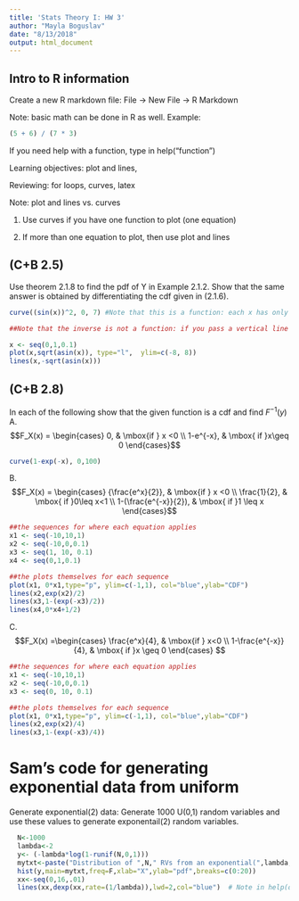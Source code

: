```yaml
---
title: 'Stats Theory I: HW 3'
author: "Mayla Boguslav"
date: "8/13/2018"
output: html_document
---
```


## Intro to R information
Create a new R markdown file: File -> New File -> R Markdown

Note: basic math can be done in R as well. Example:

```r
(5 + 6) / (7 * 3)
```
If you need help with a function, type in help("function")

Learning objectives: plot and lines,

Reviewing: for loops, curves, latex

Note: plot and lines vs. curves

1. Use curves if you have one function to plot (one equation)

2. If more than one equation to plot, then use plot and lines



## (C+B 2.5)
Use theorem 2.1.8 to find the pdf of Y in Example 2.1.2. Show that the same answer is obtained by differentiating the cdf given in (2.1.6).

```r
curve((sin(x))^2, 0, 7) #Note that this is a function: each x has only 1 value of y

##Note that the inverse is not a function: if you pass a vertical line over the graph, it will intersect in several places. A clue to use the transformation over a partition theorem (2.1.8)

x <- seq(0,1,0.1)
plot(x,sqrt(asin(x)), type="l",  ylim=c(-8, 8))
lines(x,-sqrt(asin(x)))

```


## (C+B 2.8)
In each of the following show that the given function is a cdf and find $F^{-1}(y)$
A. $$F_X(x) = \begin{cases} 
0, & \mbox{if } x <0 \\ 1-e^{-x}, & \mbox{ if }x\geq 0 \end{cases}$$

```r
curve(1-exp(-x), 0,100)
```


B. $$F_X(x) = \begin{cases} 
{\frac{e^x}{2}}, & \mbox{if } x <0 \\ \frac{1}{2}, & \mbox{ if }0\leq x<1 \\ 1-(\frac{e^{-x}}{2}), & \mbox{ if }1  \leq x \end{cases}$$

```r
##the sequences for where each equation applies
x1 <- seq(-10,10,1)
x2 <- seq(-10,0,0.1)
x3 <- seq(1, 10, 0.1)
x4 <- seq(0,1,0.1)

##the plots themselves for each sequence
plot(x1, 0*x1,type="p", ylim=c(-1,1), col="blue",ylab="CDF")
lines(x2,exp(x2)/2)
lines(x3,1-(exp(-x3)/2))
lines(x4,0*x4+1/2)
```

C. $$F_X(x) =\begin{cases} 
\frac{e^x}{4}, & \mbox{if } x<0  \\ 1-\frac{e^{-x}}{4}, & \mbox{ if }x \geq 0 \end{cases} $$
```r
##the sequences for where each equation applies
x1 <- seq(-10,10,1)
x2 <- seq(-10,0,0.1)
x3 <- seq(0, 10, 0.1)

##the plots themselves for each sequence
plot(x1, 0*x1,type="p", ylim=c(-1,1), col="blue",ylab="CDF")
lines(x2,exp(x2)/4)
lines(x3,1-(exp(-x3)/4))
```

# Sam's code for generating exponential data from uniform
Generate exponential(2) data:  Generate 1000 U(0,1) random variables and use these values to generate exponentail(2) random variables.
```r
  N<-1000
  lambda<-2
  y<- (-lambda*log(1-runif(N,0,1)))
  mytxt<-paste("Distribution of ",N," RVs from an exponential(",lambda,")","\nBlue Line = true distribution",sep="")
  hist(y,main=mytxt,freq=F,xlab="X",ylab="pdf",breaks=c(0:20))
  xx<-seq(0,16,.01)
  lines(xx,dexp(xx,rate=(1/lambda)),lwd=2,col="blue")  # Note in help(dexp) the mean is 1/rate.
  ```




